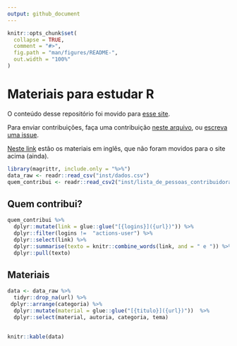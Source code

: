 ```yaml
---
output: github_document
---
```


<!-- README.md is generated from README.Rmd. Please edit that file -->

```r
knitr::opts_chunk$set(
  collapse = TRUE,
  comment = "#>",
  fig.path = "man/figures/README-",
  out.width = "100%"
)
```

# Materiais para estudar R

O conteúdo desse repositório foi movido para [esse site](https://materiais-estudo-r.netlify.app/). 

Para enviar contribuições, faça uma contribuição [neste arquivo](https://github.com/beatrizmilz/materiais_estudo_R/blob/master/inst/dados.csv), ou [escreva uma issue](https://github.com/beatrizmilz/materiais_estudo_R/issues/new/choose).

[Neste link](https://github.com/beatrizmilz/materiais_estudo_R/blob/master/materiais_ingles.md) estão os materiais em inglês, que não foram movidos para o site acima (ainda).

```r
library(magrittr, include.only = "%>%")
data_raw <- readr::read_csv("inst/dados.csv")
quem_contribui <- readr::read_csv2("inst/lista_de_pessoas_contribuidoras.csv")
```

## Quem contribui?

```r
quem_contribui %>% 
  dplyr::mutate(link = glue::glue("[{logins}]({url})")) %>% 
  dplyr::filter(logins !=  "actions-user") %>% 
  dplyr::select(link) %>% 
  dplyr::summarise(texto = knitr::combine_words(link, and = " e ")) %>% 
  dplyr::pull(texto)
```

## Materiais

```r
data <- data_raw %>% 
  tidyr::drop_na(url) %>% 
 dplyr::arrange(categoria) %>% 
  dplyr::mutate(material = glue::glue("[{titulo}]({url})"))  %>%
  dplyr::select(material, autoria, categoria, tema)
    
    
knitr::kable(data)
```

